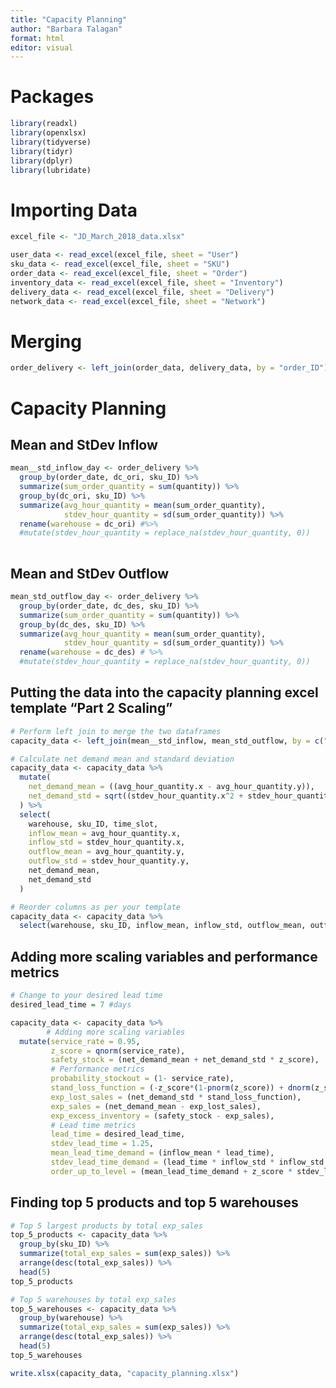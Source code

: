 ---
title: "Capacity Planning"
author: "Barbara Talagan"
format: html
editor: visual
---

# Packages
```{r}
library(readxl)
library(openxlsx)
library(tidyverse)
library(tidyr)
library(dplyr)
library(lubridate)
```


# Importing Data
```{r}
excel_file <- "JD_March_2018_data.xlsx"

user_data <- read_excel(excel_file, sheet = "User")
sku_data <- read_excel(excel_file, sheet = "SKU")
order_data <- read_excel(excel_file, sheet = "Order")
inventory_data <- read_excel(excel_file, sheet = "Inventory")
delivery_data <- read_excel(excel_file, sheet = "Delivery")
network_data <- read_excel(excel_file, sheet = "Network")
```

# Merging 
```{r}
order_delivery <- left_join(order_data, delivery_data, by = "order_ID")
```

# Capacity Planning

## Mean and StDev Inflow
```{r}
mean__std_inflow_day <- order_delivery %>%
  group_by(order_date, dc_ori, sku_ID) %>%
  summarize(sum_order_quantity = sum(quantity)) %>%
  group_by(dc_ori, sku_ID) %>%
  summarize(avg_hour_quantity = mean(sum_order_quantity),
            stdev_hour_quantity = sd(sum_order_quantity)) %>%
  rename(warehouse = dc_ori) #%>%
  #mutate(stdev_hour_quantity = replace_na(stdev_hour_quantity, 0))
  
```


## Mean and StDev Outflow

```{r}
mean_std_outflow_day <- order_delivery %>%
  group_by(order_date, dc_des, sku_ID) %>%
  summarize(sum_order_quantity = sum(quantity)) %>%
  group_by(dc_des, sku_ID) %>%
  summarize(avg_hour_quantity = mean(sum_order_quantity),
            stdev_hour_quantity = sd(sum_order_quantity)) %>%
  rename(warehouse = dc_des) # %>%
  #mutate(stdev_hour_quantity = replace_na(stdev_hour_quantity, 0))

```

## Putting the data into the capacity planning excel template "Part 2 Scaling"

```{r}
# Perform left join to merge the two dataframes
capacity_data <- left_join(mean__std_inflow, mean_std_outflow, by = c("warehouse", "sku_ID")) 

# Calculate net demand mean and standard deviation
capacity_data <- capacity_data %>%
  mutate(
    net_demand_mean = ((avg_hour_quantity.x - avg_hour_quantity.y)),
    net_demand_std = sqrt((stdev_hour_quantity.x^2 + stdev_hour_quantity.y^2))
  ) %>%
  select(
    warehouse, sku_ID, time_slot,
    inflow_mean = avg_hour_quantity.x,
    inflow_std = stdev_hour_quantity.x,
    outflow_mean = avg_hour_quantity.y,
    outflow_std = stdev_hour_quantity.y,
    net_demand_mean,
    net_demand_std
  )

# Reorder columns as per your template
capacity_data <- capacity_data %>%
  select(warehouse, sku_ID, inflow_mean, inflow_std, outflow_mean, outflow_std, net_demand_mean, net_demand_std)
```

## Adding more scaling variables and performance metrics

```{r}
# Change to your desired lead time
desired_lead_time = 7 #days

capacity_data <- capacity_data %>%
        # Adding more scaling variables
  mutate(service_rate = 0.95,
         z_score = qnorm(service_rate),
         safety_stock = (net_demand_mean + net_demand_std * z_score),
         # Performance metrics
         probability_stockout = (1- service_rate),
         stand_loss_function = (-z_score*(1-pnorm(z_score)) + dnorm(z_score, 0, 1)),
         exp_lost_sales = (net_demand_std * stand_loss_function),
         exp_sales = (net_demand_mean - exp_lost_sales),
         exp_excess_inventory = (safety_stock - exp_sales),
         # Lead time metrics
         lead_time = desired_lead_time,
         stdev_lead_time = 1.25,
         mean_lead_time_demand = (inflow_mean * lead_time),
         stdev_lead_time_demand = (lead_time * inflow_std * inflow_std + (inflow_mean^2) * (stdev_lead_time^2)),
         order_up_to_level = (mean_lead_time_demand + z_score * stdev_lead_time_demand)) 
```

## Finding top 5 products and top 5 warehouses

```{r}
# Top 5 largest products by total exp_sales
top_5_products <- capacity_data %>%
  group_by(sku_ID) %>%
  summarize(total_exp_sales = sum(exp_sales)) %>%
  arrange(desc(total_exp_sales)) %>%
  head(5)
top_5_products

# Top 5 warehouses by total exp_sales
top_5_warehouses <- capacity_data %>%
  group_by(warehouse) %>%
  summarize(total_exp_sales = sum(exp_sales)) %>%
  arrange(desc(total_exp_sales)) %>%
  head(5)
top_5_warehouses

```

```{r}
write.xlsx(capacity_data, "capacity_planning.xlsx")
```

